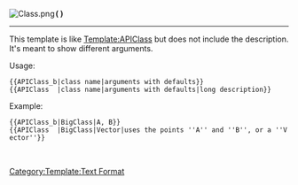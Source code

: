 <div class="function">[[Image:Class.png]]<tt> <big>'''{{{1}}}('''''{{{2}}}''''')'''</big></tt></div><noinclude>

----

This template is like [[Template:APIClass]] but does not include the description. It's meant to show different arguments.

Usage:
 <nowiki>{{APIClass_b|class name|arguments with defaults}}</nowiki>
 <nowiki>{{APIClass  |class name|arguments with defaults|long description}}</nowiki>

Example:
 <nowiki>{{APIClass_b|BigClass|A, B}}</nowiki>
 <nowiki>{{APIClass  |BigClass|Vector|uses the points ''A'' and ''B'', or a ''Vector''}}</nowiki>

 {{APIClass b|BigClass|A, B}}
 {{APIClass|BigClass|Vector|uses the points ''A'' and ''B'', or a ''Vector''}}

[[Category:Template:Text Format]]
</noinclude>